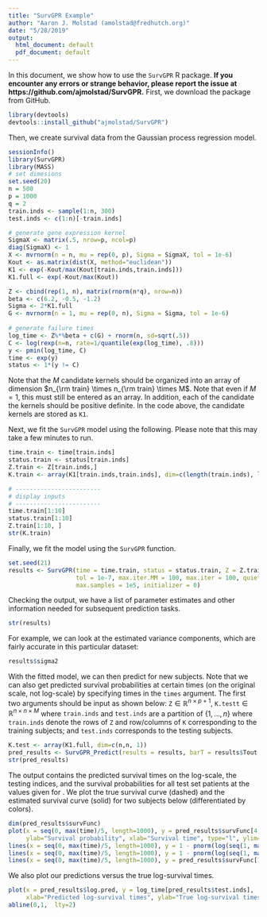 ```yaml
---
title: "SurvGPR Example"
author: "Aaron J. Molstad (amolstad@fredhutch.org)"
date: "5/28/2019"
output:
  html_document: default
  pdf_document: default
---
```

In this document, we show how to use the $\texttt{SurvGPR}$ R package. **If you encounter any errors or strange behavior, please report the issue at https://github.com/ajmolstad/SurvGPR.** First, we download the package from GitHub. 
```r
library(devtools)
devtools::install_github("ajmolstad/SurvGPR")
```

Then, we create survival data from the Gaussian process regression model. 
```r
sessionInfo()
library(SurvGPR)
library(MASS)
# set dimesions
set.seed(20)
n = 500
p = 1000
q = 2
train.inds <- sample(1:n, 300)
test.inds <- c(1:n)[-train.inds]

# generate gene expression kernel
SigmaX <- matrix(.5, nrow=p, ncol=p)
diag(SigmaX) <- 1
X <- mvrnorm(n = n, mu = rep(0, p), Sigma = SigmaX, tol = 1e-6)
Kout <- as.matrix(dist(X, method="euclidean"))
K1 <- exp(-Kout/max(Kout[train.inds,train.inds]))
K1.full <- exp(-Kout/max(Kout))

Z <- cbind(rep(1, n), matrix(rnorm(n*q), nrow=n))
beta <- c(6.2, -0.5, -1.2)
Sigma <- 2*K1.full
G <- mvrnorm(n = 1, mu = rep(0, n), Sigma = Sigma, tol = 1e-6)
	
# generate failure times 
log_time <- Z%*%beta + c(G) + rnorm(n, sd=sqrt(.5))		
C <- log(rexp(n=n, rate=1/quantile(exp(log_time), .8)))
y <- pmin(log_time, C)
time <- exp(y)
status <- 1*(y != C)
```
Note that the $M$ candidate kernels should be organized into an array of dimension $n_{\rm train} \times n_{\rm train} \times M$. Note that even if $M = 1$, this must still be entered as an array. In addition, each of the candidate the kernels should be positive definite. In the code above, the candidate kernels are stored as $\texttt{K1}$.

Next, we fit the $\texttt{SurvGPR}$ model using the following. Please note that this may take a few minutes to run. 
```r
time.train <- time[train.inds]
status.train <- status[train.inds]
Z.train <- Z[train.inds,]
K.train <- array(K1[train.inds,train.inds], dim=c(length(train.inds), length(train.inds), 1))

# ------------------------
# display inputs 
# ------------------------
time.train[1:10]
status.train[1:10]
Z.train[1:10, ]
str(K.train)
```
Finally, we fit the model using the $\texttt{SurvGPR}$ function. 
```r
set.seed(21)
results <- SurvGPR(time = time.train, status = status.train, Z = Z.train, K = K.train, 
                   tol = 1e-7, max.iter.MM = 100, max.iter = 100, quiet=FALSE, 
                   max.samples = 1e5, initializer = 0)
```
Checking the output, we have a list of parameter estimates and other information needed for subsequent prediction tasks. 
```r
str(results)
```

For example, we can look at the estimated variance components, which are fairly accurate in this particular dataset:  
```r
results$sigma2
```


With the fitted model, we can then predict for new subjects. Note that we can also get predicted survival probabilities at certain times (on the original scale, not log-scale) by specifying times in the $\texttt{times}$ argument. The first two arguments should be input as shown below: $\texttt{Z} \in \mathbb{R}^{n \times p+1}$, $\texttt{K.testt}  \in \mathbb{R}^{n \times n \times M}$ where $\texttt{train.inds}$ and $\texttt{test.inds}$ are a partition of $\left\{1, \dots, n\right\}$ where $\texttt{train.inds}$ denote the rows of $\texttt{Z}$ and row/columns of $\texttt{K}$ corresponding to the training subjects; and $\texttt{test.inds}$ corresponds to the testing subjects. 
```r
K.test <- array(K1.full, dim=c(n,n, 1))
pred_results <- SurvGPR_Predict(results = results, barT = results$Tout , Z.full = Z, K.full = K.test, train.inds = train.inds, test.inds = test.inds, times = seq(0, max(time)/5, length=1000))
str(pred_results)
```
The output contains the predicted survival times on the log-scale, the testing indices, and the survival probabilities for all test set patients at the values given for \texttt{times}. We plot the true survival curve (dashed) and the estimated survival curve (solid) for two subjects below (differentiated by colors). 
```r
dim(pred_results$survFunc)
plot(x = seq(0, max(time)/5, length=1000), y = pred_results$survFunc[4,], 
     ylab="Survival probability", xlab="Survival time", type="l", ylim=c(0,1))
lines(x = seq(0, max(time)/5, length=1000), y = 1 - pnorm(log(seq(1, max(time)/5, length=1000)), mean = c(Z[test.inds[4],]%*%beta), sd = sqrt(3.5)), lty=2)
lines(x = seq(0, max(time)/5, length=1000), y = 1 - pnorm(log(seq(1, max(time)/5, length=1000)), mean = c(Z[test.inds[1],]%*%beta), sd = sqrt(3.5)), lty=2, col="red")
lines(x = seq(0, max(time)/5, length=1000), y = pred_results$survFunc[1,], lty=1, col="red")
```


We also plot our predictions versus the true log-survival times. 
```r
plot(x = pred_results$log.pred, y = log_time[pred_results$test.inds], 
     xlab="Predicted log-survival times", ylab="True log-survival times", pch=20)
abline(0,1,  lty=2)
```
